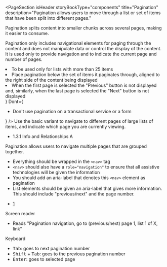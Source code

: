 
<PageSection
  isHeader
  storyBookType="components"
  title="Pagination"
  description="Pagination allows users to move through a list or set of items that have been split into different pages."
></PageSection>

<PageSection title="Usage">
  <p>
    Pagination splits content into smaller chunks across several pages, making it easier to consume.
  </p>
  <p>
    Pagination only includes navigational elements for paging through the content and does not
    manipulate data or control the display of the content. It is used only to provide navigation and
    to indicate the current page and number of pages.
  </p>
</PageSection>

<PageSection title="Best practices">
  <BestPractices
    Do={
      <ul>
        <li>To be used only for lists with more than 25 items</li>
        <li>
          Place pagination below the set of items it paginates through, aligned to the right side of
          the content being displayed
        </li>
        <li>
          When the first page is selected the "Previous" button is not displayed and, similarly,
          when the last page is selected the "Next" button is not displayed
        </li>
      </ul>
    }
    Dont={
      <ul>
        <li>Don't use pagination on a transactional service or a form</li>
      </ul>
    }
  />
</PageSection>

<PageSection title="Variants">
  <PageSection title="Basic" subSectionLevel={1} lessMargin>
    Use the basic variant to navigate to different pages of large lists of items, and indicate which
    page you are currently viewing.
  </PageSection>
</PageSection>

<PageSection title="Accessibility">
  <PageSection title="Relevant WCAG guidelines" subSectionLevel={1} lessMargin>
    <ul>
      <li>
        <PharosLink href="https://www.w3.org/WAI/WCAG21/Understanding/info-and-relationships.html">
          1.3.1 Info and Relationships A
        </PharosLink>
      </li>
    </ul>
  </PageSection>
  <PageSection title="Importance" subSectionLevel={1} lessMargin>
    Pagination allows users to navigate multiple pages that are grouped together.
  </PageSection>
  <PageSection title="Code expectations" subSectionLevel={1} lessMargin>
    <ul>
      <li>
        Everything should be wrapped in the <code>&lt;nav&gt;</code> tag
      </li>
      <li>
        <code>&lt;nav&gt;</code> should also have a <code>role="navigation"</code> to ensure that
        all assistive technologies will be given the information
      </li>
      <li>
        You should add an aria-label that denotes this <code>&lt;nav&gt;</code> element as
        pagination
      </li>
      <li>
        List elements should be given an aria-label that gives more information. This should include
        "previous/next" and the page number.
      </li>
    </ul>
    <CodeBlock className="language-html">
      <nav role="navigation" aria-label="pagination navigation">
        <ul>
          <li>
            <a href="/example-page" aria-label="Go to previous/next page 1">
              1
            </a>
          </li>
        </ul>
      </nav>
    </CodeBlock>
  </PageSection>
  <PageSection title="Expected actions" subSectionLevel={1} lessMargin>
    <div style={{ marginBottom: 'var(--pharos-spacing-1-x)' }}>
      <PharosHeading level={'4'} preset={'1--bold'}>
        Screen reader
      </PharosHeading>
      <ul>
        <li>Reads "Pagination navigation, go to (previous/next) page 1, list 1 of X, link"</li>
      </ul>
    </div>
    <PharosHeading level={'4'} preset={'1--bold'}>
      Keyboard
    </PharosHeading>
    <ul>
      <li>
        <kbd>Tab</kbd>: goes to next pagination number
      </li>
      <li>
        <kbd>Shift</kbd> + <kbd>Tab</kbd>: goes to the previous pagination number
      </li>
      <li>
        <kbd>Enter</kbd>: goes to selected page
      </li>
    </ul>
  </PageSection>
</PageSection>
